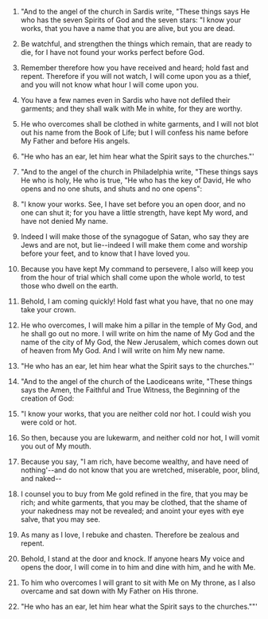 
1. "And to the angel of the church in Sardis write, "These things says He who has the seven Spirits of God and the seven stars: "I know your works, that you have a name that you are alive, but you are dead.

2. Be watchful, and strengthen the things which remain, that are ready to die, for I have not found your works perfect before God.

3. Remember therefore how you have received and heard; hold fast and repent. Therefore if you will not watch, I will come upon you as a thief, and you will not know what hour I will come upon you.

4. You have a few names even in Sardis who have not defiled their garments; and they shall walk with Me in white, for they are worthy.

5. He who overcomes shall be clothed in white garments, and I will not blot out his name from the Book of Life; but I will confess his name before My Father and before His angels.

6. "He who has an ear, let him hear what the Spirit says to the churches."'

7. "And to the angel of the church in Philadelphia write, "These things says He who is holy, He who is true, "He who has the key of David, He who opens and no one shuts, and shuts and no one opens":

8. "I know your works. See, I have set before you an open door, and no one can shut it; for you have a little strength, have kept My word, and have not denied My name.

9. Indeed I will make those of the synagogue of Satan, who say they are Jews and are not, but lie--indeed I will make them come and worship before your feet, and to know that I have loved you.

10. Because you have kept My command to persevere, I also will keep you from the hour of trial which shall come upon the whole world, to test those who dwell on the earth.

11. Behold, I am coming quickly! Hold fast what you have, that no one may take your crown.

12. He who overcomes, I will make him a pillar in the temple of My God, and he shall go out no more. I will write on him the name of My God and the name of the city of My God, the New Jerusalem, which comes down out of heaven from My God. And I will write on him My new name.

13. "He who has an ear, let him hear what the Spirit says to the churches."'

14. "And to the angel of the church of the Laodiceans write, "These things says the Amen, the Faithful and True Witness, the Beginning of the creation of God:

15. "I know your works, that you are neither cold nor hot. I could wish you were cold or hot.

16. So then, because you are lukewarm, and neither cold nor hot, I will vomit you out of My mouth.

17. Because you say, "I am rich, have become wealthy, and have need of nothing'--and do not know that you are wretched, miserable, poor, blind, and naked--

18. I counsel you to buy from Me gold refined in the fire, that you may be rich; and white garments, that you may be clothed, that the shame of your nakedness may not be revealed; and anoint your eyes with eye salve, that you may see.

19. As many as I love, I rebuke and chasten. Therefore be zealous and repent.

20. Behold, I stand at the door and knock. If anyone hears My voice and opens the door, I will come in to him and dine with him, and he with Me.

21. To him who overcomes I will grant to sit with Me on My throne, as I also overcame and sat down with My Father on His throne.

22. "He who has an ear, let him hear what the Spirit says to the churches.""'


